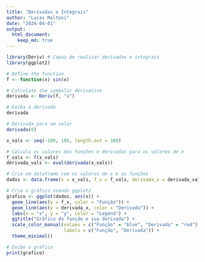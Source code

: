 ```yaml
---
title: "Derivadas e Integrais"
author: "Lucas Maltoni"
date: "2024-04-01"
output: 
  html_document: 
    keep_md: true
---
```



```r
library(Deriv) # Capaz de realizar derivadas e integrais
library(ggplot2)

```

```r

# Define the function
f <- function(x) sin(x)

# Calculate the symbolic derivative
derivada <- Deriv(f, "x")

# Exiba a derivada
derivada

# Derivada para um valor
derivada(0)

x_vals <- seq(-100, 100, length.out = 100)

# Calcula os valores das funções e derivadas para os valores de x
f_vals <- f(x_vals)
derivada_vals <- eval(derivada(x_vals))

# Cria um dataframe com os valores de x e as funções
dados <- data.frame(x = x_vals, f_x = f_vals, derivada_x = derivada_vals)

# Cria o gráfico usando ggplot2
grafico <- ggplot(dados, aes(x)) +
  geom_line(aes(y = f_x, color = "Função")) +
  geom_line(aes(y = derivada_x, color = "Derivada")) +
  labs(x = "x", y = "y", color = "Legend") +
  ggtitle("Gráfico da função e sua derivada") +
  scale_color_manual(values = c("Função" = "blue", "Derivada" = "red"),
                     labels = c("Função", "Derivada")) +
  theme_minimal()

# Exibe o gráfico
print(grafico)
```


